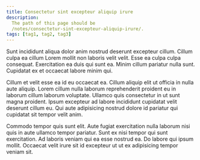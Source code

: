 ```yaml
---
title: Consectetur sint excepteur aliquip irure
description:
  The path of this page should be
  /notes/consectetur-sint-excepteur-aliquip-irure/.
tags: [tag1, tag2, tag3]
---
```


Sunt incididunt aliqua dolor anim nostrud deserunt excepteur cillum. Cillum
culpa ea cillum Lorem mollit non laboris velit velit. Esse ea culpa culpa
consequat. Exercitation ea duis qui sunt ea. Minim cillum pariatur nulla sunt.
Cupidatat ex et occaecat labore minim qui.

Cillum et velit esse ea id eu occaecat ea. Cillum aliquip elit ut officia in
nulla aute aliquip. Lorem cillum nulla laborum reprehenderit proident eu in
laborum cillum laborum voluptate. Ullamco quis consectetur in ut sunt magna
proident. Ipsum excepteur ad labore incididunt cupidatat velit deserunt cillum
eu. Qui aute adipisicing nostrud dolore id pariatur qui cupidatat sit tempor
velit anim.

Commodo tempor quis sunt elit. Aute fugiat exercitation nulla laborum nisi quis
in aute ullamco tempor pariatur. Sunt ex nisi tempor qui sunt exercitation. Ad
laboris veniam qui ea esse nostrud ea. Do labore qui ipsum mollit. Occaecat
velit irure sit id excepteur ut ut ex adipisicing tempor veniam sit.
